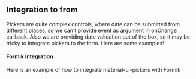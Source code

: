 
<PageMeta title="Form integration" />

## Integration to from

<Ad />

Pickers are quite complex controls, where date can be submitted
from different places, so we can't provide event as argument in
onChange callback. Also we are providing date validation out of
the box, so it may be tricky to integrate pickers to the form.
Here are some examples!

<Ad />

#### Formik Integration

Here is an example of how to integrate material-ui-pickers with Formik

<Example source={FormikExample} />
